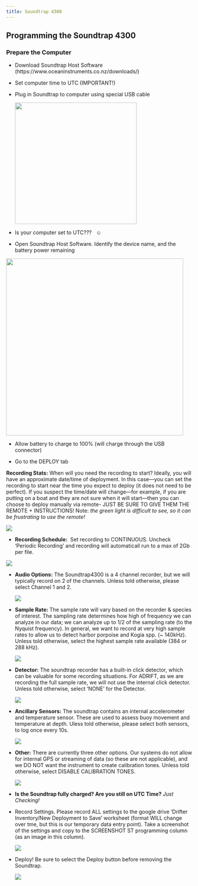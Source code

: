 ```yaml
---
title: Soundtrap 4300
---
```


## Programming the Soundtrap 4300

### Prepare the Computer

-   Download Soundtrap Host Software (https://www.oceaninstruments.co.nz/downloads/)

-   Set computer time to UTC (IMPORTANT!)

-   Plug in Soundtrap to computer using special USB cable

    ![](images/ST4300-2-Computer.png){width="329"}

-   Is your computer set to UTC???   ☺ 

-   Open Soundtrap Host Software. Identify the device name, and the battery power remaining

![](images/stHost_start.jpg){width="479"}

-   Allow battery to charge to 100% (will charge through the USB connector)

-   Go to the DEPLOY tab

**Recording Stats:** When will you need the recording to start? Ideally, you will have an approximate date/time of deployment. In this case—you can set the recording to start near the time you expect to deploy (it does not need to be perfect). If you suspect the time/date will change—for example, if you are putting on a boat and they are not sure when it will start—then you can choose to deploy manually via remote- JUST BE SURE TO GIVE THEM THE REMOTE + INSTRUCTIONS! Note: *the green light is difficult to see, so it can be frustrating to use the remote!*

![](images/stHost_StartRecord.png)

-   **Recording Schedule:**  Set recording to CONTINUOUS. Uncheck ‘Periodic Recording’ and recording will automaticall run to a max of 2Gb per file.

![](images/stHost_RecordSchedule.png)

-   **Audio Options:** The Soundtrap4300 is a 4 channel recorder, but we will typically record on 2 of the channels. Unless told otherwise, please select Channel 1 and 2.

    ![](images/stHost_AudioOptions.png)

-   **Sample Rate:** The sample rate will vary based on the recorder & species of interest. The sampling rate determines how high of frequency we can analyze in our data; we can analyze up to 1/2 of the sampling rate (to the Nyquist frequency). In general, we want to record at very high sample rates to allow us to detect harbor porpoise and Kogia spp. (\~ 140kHz). Unless told otherwise, select the highest sample rate available (384 or 288 kHz).

    ![](images/stHost_SR.png)

-   **Detector:** The soundtrap recorder has a built-in click detector, which can be valuable for some recording situations. For ADRIFT, as we are recording the full sample rate, we will not use the internal click detector. Unless told otherwise, select 'NONE' for the Detector.

    ![](images/stHost_Detector.png)

-   **Ancillary Sensors:** The soundtrap contains an internal accelerometer and temperature sensor. These are used to assess buoy movement and temperature at depth. Uless told otherwise, please select both sensors, to log once every 10s.

    ![](images/stHost_sensors.png)

-   **Other:** There are currently three other options. Our systems do not allow for internal GPS or streaming of data (so these are not applicable), and we DO NOT want the instrument to create calibration tones. Unless told otherwise, select DISABLE CALIBRATION TONES.

    ![](images/stHost_Other.png)

-   **Is the Soundtrap fully charged? Are you still on UTC Time?** *Just Checking!*

-   Record Settings. Please record ALL settings to the google drive 'Drifter Inventory/New Deployment to Save' worksheet (format WILL change over tme, but this is our temporary data entry point). Take a screenshot of the settings and copy to the SCREENSHOT ST programming column (as an image in this column).

    ![](images/stHost_RecordScreenshot.png)

-   Deploy! Be sure to select the Deploy button before removing the Soundtrap.

    ![](images/stHost_Deploy.png)
